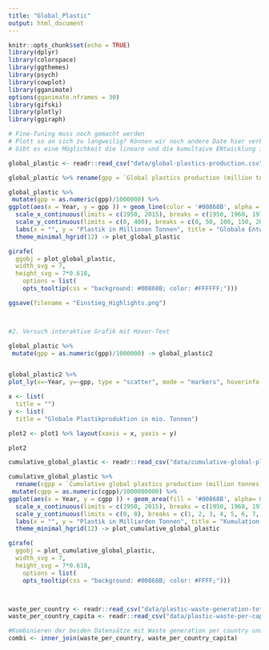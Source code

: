 ```yaml
---
title: "Global_Plastic"
output: html_document
---
```


```r
knitr::opts_chunk$set(echo = TRUE)
library(dplyr)
library(colorspace)
library(ggthemes)
library(psych)
library(cowplot)
library(gganimate)
options(gganimate.nframes = 30)
library(gifski)
library(plotly)
library(ggiraph)
```

```r

# Fine-Tuning muss noch gemacht werden
# Plott so an sich zu langweilig? Können wir noch andere Date hier verknüpfen? 
# Gibt es eine Möglichkeit die lineare und die kumultaive ENtwicklung in einem Plot dazustellen?

global_plastic <- readr::read_csv("data/global-plastics-production.csv")

global_plastic %>% rename(gpp = `Global plastics production (million tonnes)`) -> global_plastic

global_plastic %>%
 mutate(gpp = as.numeric(gpp)/1000000) %>%
ggplot(aes(x = Year, y = gpp )) + geom_line(color = '#00868B', alpha = 0.6) + geom_point_interactive(aes(tooltip = gpp), color = '#00868B') +
  scale_x_continuous(limits = c(1950, 2015), breaks = c(1950, 1960, 1970, 1980, 1990, 2000, 2010, 2015), expand = c(0.02,0.02)) +
  scale_y_continuous(limits = c(0, 400), breaks = c(0, 50, 100, 150, 200, 250, 300, 350, 400), expand = c(0,0)) +
  labs(x = "", y = "Plastik in Millionen Tonnen", title = "Globale Entwicklung der Plastik Produktion von 1950 bis 2015") +
  theme_minimal_hgrid(12) -> plot_global_plastic

girafe(
  ggobj = plot_global_plastic,
  width_svg = 7,
  height_svg = 7*0.618,
    options = list(
    opts_tooltip(css = "background: #00868B; color: #FFFFFF;")))

ggsave(filename = "Einstieg_Highlights.png")



#2. Versuch interaktive Grafik mit Hover-Text

global_plastic %>%
 mutate(gpp = as.numeric(gpp)/1000000) -> global_plastic2


global_plastic2 %>%
plot_ly(x=~Year, y=~gpp, type = "scatter", mode = "markers", hoverinfo = "text", text = paste("Year: ", global_plastic2$Year, "<br>", "Plastic in million tonnes: ", global_plastic2$gpp)) ->plot1

x <- list(
  title = "")
y <- list(
  title = "Globale Plastikproduktion in mio. Tonnen")

plot2 <- plot1 %>% layout(xaxis = x, yaxis = y)

plot2

```



```r

cumulative_global_plastic <- readr::read_csv("data/cumulative-global-plastics.csv")

cumulative_global_plastic %>%
  rename(cgpp = `Cumulative global plastics production (million tonnes)`) %>%
 mutate(cgpp = as.numeric(cgpp)/1000000000) %>%
ggplot(aes(x = Year, y = cgpp )) + geom_area(fill = '#00868B', alpha= 0.6) + geom_point_interactive(aes(tooltip = cgpp), color = '#00868B') +
  scale_x_continuous(limits = c(1950, 2015), breaks = c(1950, 1960, 1970, 1980, 1990, 2000, 2010, 2015), expand = c(0.02,0.02)) +
  scale_y_continuous(limits = c(0, 8), breaks = c(1, 2, 3, 4, 5, 6, 7, 8), expand = c(0,0)) +
  labs(x = "", y = "Plastik in Milliarden Tonnen", title = "Kumulation  der globalen Plastikproduktion von 1950 bis 2015") +
  theme_minimal_hgrid(12) -> plot_cumulative_global_plastic

girafe(
  ggobj = plot_cumulative_global_plastic,
  width_svg = 7,
  height_svg = 7*0.618,
    options = list(
    opts_tooltip(css = "background: #00868B; color: #FFFF;")))




```

```r
waste_per_country <- readr::read_csv("data/plastic-waste-generation-total.csv")
waste_per_country_capita <- readr::read_csv("data/plastic-waste-per-capita.csv")

#Kombinieren der beiden Datensätze mit Waste generation per country und per capita waste per country
combi <- inner_join(waste_per_country, waste_per_country_capita)


```

